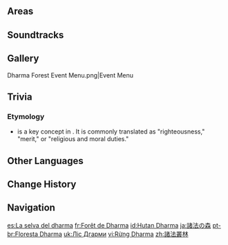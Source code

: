 {{Location Infobox
|image  = <gallery>
Avidya Forest.png|In-Game
Sumeru Emblem Night.png|Emblem
</gallery>
|type   = Subregion
|region = Sumeru
}}
{{Description|A fragrant wind comes from the west of the rainforest, carrying stories that have never been heard.<br>The nation of wisdom sleeps soundly under the green veil, and all creatures sing under the cleansing rainwater. Amidst the luxuriant branches and leaves, the new chapter of the journey unfolds.|Dharma Forest: New Area Unlocked}}
{{Location Intro|description={{If Self|Dharma Forest|It|Dharma Forest}} is the rainforest subregion for this nation.}}

==Areas==
{{Locations Gallery|Areas}}

==Soundtracks==
{{Soundtracks by Category Table|type=location}}

==Gallery==
<gallery>
Dharma Forest Event Menu.png|Event Menu
</gallery>

==Trivia==
===Etymology===
* {{Lang|''{{w|Dharma}}''|sa=धर्म}} is a key concept in {{W|Dharmic religions}}. It is commonly translated as "righteousness," "merit," or "religious and moral duties."

==Other Languages==
{{Other Languages
|en        = Dharma Forest
|zhs       = 诸法丛林
|zhs_rm    = Zhūfǎ Cónglín
|zht       = 諸法叢林
|zht_rm    = Zhūfǎ Cónglín
|zh_tl     = Dharma Forest
|ja        = 諸法の森
|ja_rm     = Shohou no Mori
|ja_tl     = Dharma Forest
|ko        = 다르마의 숲
|ko_rm     = Dareuma-ui Sup
|ko_tl     = Forest of Dharma
|es        = La selva del dharma
|es_tl     = Dharma Jungle
|fr        = Forêt de Dharma
|fr_tl     = Dharma Forest
|ru        = Джунгли Дхармы
|ru_tl     = Dharma Jungle
|th        = ป่าแห่งธรรมะ
|th_rm     = Pa haeng Tham-ma
|th_tl     = Forest of Dharma
|vi        = Rừng Dharma
|vi_tl     = 
|de        = Dharma-Wald
|de_tl     = Dharma Forest
|id        = Hutan Dharma
|id_tl     = Dharma Forest
|pt        = Floresta Dharma
|pt_tl     = 
|tr        = Dharma Ormanı
|tr_tl     = Dharma Forest
|it        = Foresta di Dharma
|it_tl     = 
}}

==Change History==
{{Change History|3.0}}

==Navigation==
{{Area Navbox|Sumeru}}

[[es:La selva del dharma]]
[[fr:Forêt de Dharma]]
[[id:Hutan Dharma]]
[[ja:諸法の森]]
[[pt-br:Floresta Dharma]]
[[uk:Ліс Дгарми]]
[[vi:Rừng Dharma]]
[[zh:諸法叢林]]